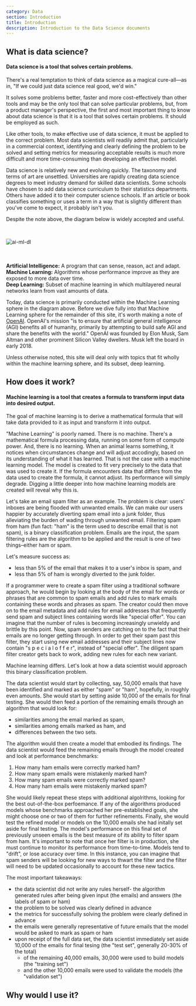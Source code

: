 ```yaml
---
category: Data
section: Introduction
title: Introduction
description: Introduction to the Data Science documents
---
```



## What is data science?  
<h4 style={{
  color: colors.primary
}}>
Data science is a tool that solves certain problems.</h4>

There's a real temptation to think of data science as a magical cure-all—as in, "If we could just data science real good, we'd win."

It solves some problems better, faster and more cost-effectively than other tools and may be the only tool that can solve particular problems, but, from a product manager's perspective, the first and most important thing to know about data science is that it is a tool that solves certain problems. It should be employed as such.

Like other tools, to make effective use of data science, it must be applied to the correct problem. Most data scientists will readily admit that, particularly in a commercial context, identifying and clearly defining the problem to be solved and setting metrics for measuring acceptable results is much more difficult and more time-consuming than developing an effective model.

<Note>
Data science is relatively new and evolving quickly. The taxonomy and terms of art are unsettled. Universities are rapidly creating data science degrees to meet industry demand for skilled data scientists. Some schools have chosen to add data science curriculum to their statistics departments. Others have added it to their computer science schools. If an article or book classifies something or uses a term in a way that is slightly different than you've come to expect, it probably isn't you.
</Note>
<br/>
<p>Despite the note above, the diagram below is widely accepted and useful.</p>
<br/>

![ai-ml-dl](./images/ai-ml-dl.png)

<br/>
<br/>
<Definition>
  <strong>Artificial Intelligence:</strong> A program that can sense, reason, act and adapt. <br/>  
  <strong>Machine Learning:</strong> Algorithms whose performance improve as they are exposed to more data over time.<br/>
  <strong>Deep Learning:</strong> Subset of machine learning in which multilayered neural networks learn from vast amounts of data.
</Definition>

Today, data science is primarily conducted within the Machine Learning sphere in the diagram above. Before we dive fully into that Machine Learning sphere for the remainder of this site, it's worth making a note of [OpenAI](https://openai.com/). OpenAI's mission "is to ensure that artificial general intelligence (AGI) benefits all of humanity, primarily by attempting to build safe AGI and share the benefits with the world." OpenAI was founded by Elon Musk, Sam Altman and other prominent Silicon Valley dwellers. Musk left the board in early 2018.  

Unless otherwise noted, this site will deal only with topics that fit wholly within the machine learning sphere, and its subset, deep learning.

## How does it work?  
<h4 style={{
  color: colors.primary,
}}>
Machine learning is a tool that creates a formula to transform input data into desired output.</h4>

The goal of machine learning is to derive a mathematical formula that will take data provided to it as input and transform it into output. 

"Machine Learning" is poorly named. There is no machine. There's a mathematical formula processing data, running on some form of compute power. And, there is no learning. When an animal learns something, it notices when circumstances change and will adjust accodingly, based on its understanding of what it has learned. That is not the case with a machine learning model. The model is created to fit very precisely to the data that was used to create it. If the formula encounters data that differs from the data used to create the formula, it cannot adjust. Its performance will simply degrade. Digging a little deeper into how machine learning models are created will reveal why this is.

Let's take an email spam filter as an example. The problem is clear: users' inboxes are being flooded with unwanted emails. We can make our users happier by accurately diverting spam email into a junk folder, thus alleviating the burden of wading through unwanted email. Filtering spam from ham (fun fact: "ham" is the term used to describe email that is not spam), is a binary classification problem. Emails are the input, the spam filtering rules are the algorithm to be applied and the result is one of two things–either ham or spam.  

Let's measure success as:  
- less than 5% of the email that makes it to a user's inbox is spam, and  
- less than 5% of ham is wrongly diverted to the junk folder.

If a programmer were to create a spam filter using a traditional software approach, he would begin by looking at the body of the email for words or phrases that are common to spam emails and add rules to mark emails containing these words and phrases as spam. The creator could then move on to the email metadata and add rules for email addresses that frequently send spam and subject lines containing words like "special offer". You can imagine that the number of rules is becoming increasingly unwieldy and brittle by this point. Now, spam senders are catching on to the fact that their emails are no longer getting through. In order to get their spam past this filter, they start using new email addresses and their subject lines now contain "s p e c i a l   o f f e r", instead of "special offer". The diligent spam filter creator gets back to work, adding new rules for each new variant.

Machine learning differs. Let's look at how a data scientist would approach this binary classification problem. 

The data scientist would start by collecting, say, 50,000 emails that have been identified and marked as either "spam" or "ham", hopefully, in roughly even amounts. She would start by setting aside 10,000 of the emails for final testing. She would then feed a portion of the remaining emails through an algorithm that would look for: 
 - similarities among the email marked as spam,  
 - similarities among emails marked as ham, and  
 - differences between the two sets.  
 
The algorithm would then create a model that embodied its findings. The data scientist would feed the remaining emails through the model created and look at performance benchmarks:  
  
  1. How many ham emails were correctly marked ham?  
  2. How many spam emails were mistakenly marked ham?  
  3. How many spam emails were correctly marked spam?  
  4. How many ham emails were mistakenly marked spam?  
  
She would likely repeat these steps with additional algolrithms, looking for the best out-of-the-box perfoemance. If any of the algorithms produced models whose benchmarks approached her pre-established goals, she might choose one or two of them for further refinements. Finally, she would test the refined model or models on the 10,000 emails she had initally set aside for final testing. The model's performance on this final set of previously unseen emails is the best measure of its ability to filter spam from ham. It's important to note that once her filter is in production, she must continue to monitor its performance from time-to-time. Models tend to "drift", or lose accuracy over time. In this instance, you can imagine that spam senders will be looking for new ways to thwart the filter and the filter will need to be updated occasionally to account for these new tactics.
  
The most important takeaways:
- the data scientist did not write any rules herself- the algorithm generated rules after being given input (the emails) and answers (the labels of spam or ham)  
- the problem to be solved was clearly defined in advance
- the metrics for successfully solving the problem were clearly defined in advance  
- the emails were generally representative of future emails that the model would be asked to mark as spam or ham  
- upon receipt of the full data set, the data scientist immediately set aside 10,000 of the emails for final tesing (the "test set", generally 20-30% of the total)   
  - of the remaining 40,000 emails, 30,000 were used to build models (the "training set")  
  - and the other 10,000 emails were used to validate the models (the "validation set")  


## Why would I use it?  